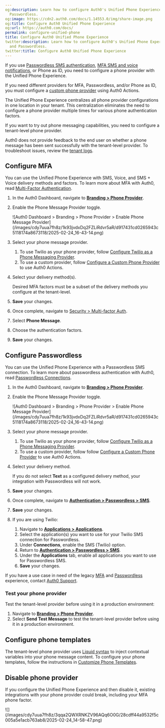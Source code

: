 ```yaml
---
og:description: Learn how to configure Auth0's Unified Phone Experience for MFA and
  Passwordless.
og:image: https://cdn2.auth0.com/docs/1.14553.0/img/share-image.png
og:title: Configure Auth0 Unified Phone Experience
og:url: https://auth0.com/docs/
permalink: configure-unified-phone
title: Configure Auth0 Unified Phone Experience
twitter:description: Learn how to configure Auth0's Unified Phone Experience for MFA
  and Passwordless.
twitter:title: Configure Auth0 Unified Phone Experience
---
```


<Card title="Before you start">

If you use [Passwordless SMS authentication](/docs/authenticate/passwordless/authentication-methods/use-sms-gateway-passwordless), [MFA SMS and voice notifications](/docs/secure/multi-factor-authentication/multi-factor-authentication-factors/configure-sms-voice-notifications-mfa), or Phone as ID, you need to configure a phone provider with the Unified Phone Experience.

If you need different providers for MFA, Passwordless, and/or Phone as ID, you must configure a [custom phone provider](/docs/customize/phone-messages/configure-phone-messaging-providers/configure-a-custom-phone-provider) using Auth0 Actions.

</Card>

The Unified Phone Experience centralizes all phone provider configurations in one location in your tenant. This centralization eliminates the need to configure a phone provider multiple times for various phone authentication factors.

If you want to try out phone messaging capabilities, you need to configure a tenant-level phone provider.

<Callout icon="file-lines" color="#0EA5E9" iconType="regular">

Auth0 does not provide feedback to the end user on whether a phone message has been sent successfully with the tenant-level provider. To troubleshoot issues, review the [tenant logs](/docs/deploy-monitor/logs).

</Callout>

## Configure MFA

You can use the Unified Phone Experience with SMS, Voice, and SMS + Voice delivery methods and factors. To learn more about <Tooltip tip="Multi-factor authentication (MFA): User authentication process that uses a factor in addition to username and password such as a code via SMS." cta="View Glossary" href="/docs/glossary?term=MFA">MFA</Tooltip> with Auth0, read [Multi-Factor Authentication](/docs/secure/multi-factor-authentication).

1. In the Auth0 Dashboard, navigate to [**Branding > Phone Provider**](https://manage.auth0.com/#/phone/templates/phone/provider).
2. Enable the Phone Message Provider toggle.

   <Frame>![Auth0 Dashboard > Branding > Phone Provider > Enable Phone Message Provider](/images/cdy7uua7fh8z/1k93jvdxDq2FZLiRdvr5aR/d917431cd0265943c5118174a8673118/2025-02-24_16-43-14.png)</Frame>
3. Select your phone message provider.

   1. To use Twilio as your phone provider, follow [Configure Twilio as a Phone Messaging Provider](/docs/customize/phone-messages/configure-phone-messaging-providers/configure-twilio-as-a-phone-messaging-provider).
   2. To use a custom provider, follow [Configure a Custom Phone Provider](/docs/customize/phone-messages/configure-phone-messaging-providers/configure-a-custom-phone-provider) to use Auth0 Actions.
4. Select your delivery method(s).

   <Callout icon="file-lines" color="#0EA5E9" iconType="regular">

   Desired MFA factors must be a subset of the delivery methods you configure at the tenant-level.

   </Callout>
5. **Save** your changes.
6. Once complete, navigate to [Security > Multi-factor Auth](https://manage.auth0.com/#/security/mfa).
7. Select **Phone Message**.
8. Choose the authentication factors.
9. **Save** your changes.

## Configure Passwordless

You can use the Unified Phone Experience with a <Tooltip tip="Passwordless: Form of authentication that does not rely on a password as the first factor." cta="View Glossary" href="/docs/glossary?term=Passwordless">Passwordless</Tooltip> SMS connection. To learn more about passwordless authentication with Auth0, read [Passwordless Connections](/docs/authenticate/passwordless).

1. In the Auth0 Dashboard, navigate to [**Branding > Phone Provider**](https://manage.auth0.com/#/phone/templates/phone/provider).
2. Enable the Phone Message Provider toggle.

   <Frame>![Auth0 Dashboard > Branding > Phone Provider > Enable Phone Message Provider](/images/cdy7uua7fh8z/1k93jvdxDq2FZLiRdvr5aR/d917431cd0265943c5118174a8673118/2025-02-24_16-43-14.png)</Frame>
3. Select your phone message provider.

   1. To use Twilio as your phone provider, follow [Configure Twilio as a Phone Messaging Provider](/docs/customize/phone-messages/configure-phone-messaging-providers/configure-twilio-as-a-phone-messaging-provider).
   2. To use a custom provider, follow follow [Configure a Custom Phone Provider](/docs/customize/phone-messages/configure-phone-messaging-providers/configure-a-custom-phone-provider) to use Auth0 Actions.
4. Select your delivery method.

   <Callout icon="file-lines" color="#0EA5E9" iconType="regular">

   If you do not select **Text** as a configured delivery method, your integration with Passwordless will not work.

   </Callout>
5. **Save** your changes.
6. Once complete, navigate to [**Authentication > Passwordless > SMS**](https://manage.auth0.com/#/connections/passwordless).
7. **Save** your changes.
8. If you are using Twilio:

   1. Navigate to [**Applications > Applications**](https://manage.auth0.com/#/applications).
   2. Select the application(s) you want to use for your Twilio SMS connection for Passwordless.
   3. Under **Connections**, enable the SMS (Twilio) option.
   4. Return to [**Authentication > Passwordless > SMS**](https://manage.auth0.com/#/connections/passwordless).
   5. Under the **Applications** tab, enable all applications you want to use for Passwordless SMS.
   6. **Save** your changes.

<Callout icon="file-lines" color="#0EA5E9" iconType="regular">

If you have a use case in need of the legacy [MFA](/docs/secure/multi-factor-authentication/multi-factor-authentication-factors/configure-sms-voice-notifications-mfa) and [Passwordless](/docs/authenticate/passwordless/authentication-methods/use-sms-gateway-passwordless) experience, contact [Auth0 Support](/docs/troubleshoot/customer-support).

</Callout>

### Test your phone provider

Test the tenant-level provider before using it in a production environment:

1. Navigate to [**Branding > Phone Provider**](https://manage.auth0.com/#/phone/templates/phone/provider).
2. Select **Send Test Message** to test the tenant-level provider before using it in a production environment.

## Configure phone templates

The tenant-level phone provider uses [Liquid syntax](https://github.com/Shopify/liquid/wiki/Liquid-for-Designers) to inject contextual variables into your phone message content. To configure your phone templates, follow the instructions in [Customize Phone Templates](/docs/customize/phone-messages/customize-phone-templates).

## Disable phone provider

If you configure the Unified Phone Experience and then disable it, existing integrations with your phone provider could break, including your MFA phone factor.

<Frame>![](/images/cdy7uua7fh8z/3qqa2QWXRNKZV96AQq6O0G/28cdff44a9532f5c005a5e1acb763ab8/2025-02-24_14-58-47.png)</Frame>